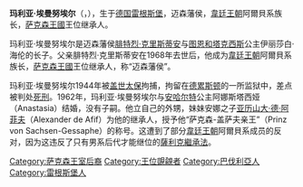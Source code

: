 {{Infobox royalty
| name        = 瑪利亞·埃曼努埃爾
| succession  = 薩克森王室首領
| reign       = 1968年8月9日 — 2012年7月23日
| reign-type  = 在位
| predecessor = [[弗里德里希·克里斯蒂安_(薩克森王子)|腓特烈·克里斯蒂安]]
| successor   = ''有爭議''<br>[[阿爾貝特_(邁森藩侯)|阿爾貝特]]（弟）<br>[[亚历山大·德·阿菲夫_(薩克森-盖萨夫亲王)|亚历山大·德·阿菲夫]]（外甥）
| birth_date  = {{birth date|1926|1|31}}
| birth_place = [[威瑪共和國|威瑪共和國]][[雷根斯堡|雷根斯堡]]
| death_date  = {{death date and age|2012|7|23|1926|1|31}}
| death_place = {{Flag|Germany}}[[拉圖爾德佩|拉圖爾德佩]]
| spouse      = [[安哈特的安娜斯塔西婭|安哈特的安娜斯塔西婭]]
| house       = [[韋廷王朝|韋廷王朝]]阿爾貝系
| father      = [[弗里德里希·克里斯蒂安_(薩克森王子)|腓特烈·克里斯蒂安]]
| mother      = [[圖恩和塔克西斯的伊莉莎白·海倫|圖恩和塔克西斯的伊莉莎白·海倫]]
}}

'''玛利亚·埃曼努埃尔'''（{{lang-de|'''Maria Emanuel'''}}，{{bd|1926年|1月31日|2012年|7月23日|catIdx=Emanuel, Maria}}），生于[[德国|德国]][[雷根斯堡|雷根斯堡]]，迈森藩侯，[[韋廷王朝|韋廷王朝]]阿爾貝系族长，[[萨克森王國|萨克森王國]]王位继承人。

玛利亚·埃曼努埃尔是迈森藩侯[[弗里德里希·克里斯蒂安_(萨克森王子)|腓特烈·克里斯蒂安]]与[[图恩和塔克西斯|图恩和塔克西斯]]公主伊丽莎白·海伦的长子。父亲腓特烈·克里斯蒂安在1968年去世后，他成为[[韋廷王朝|韋廷王朝]]阿爾貝系族长，[[萨克森王國|萨克森王國]]王位继承人，称“迈森藩侯”。

玛利亚·埃曼努埃尔1944年被[[盖世太保|盖世太保]]拘捕，拘留在[[德累斯顿|德累斯顿]]的一所监狱中，差点被判处[[死刑|死刑]]。1962年，玛利亚·埃曼努埃尔与[[安哈尔特|安哈尔特]]公主阿娜斯塔西娅（Anastasia）结婚，没有子嗣。他立自己的外甥，妹妹安娜之子[[亚历山大·德·阿菲夫_(薩克森-盖萨夫亲王)|亚历山大·德·阿菲夫]]（Alexander de Afif）为他的继承人，授予他“萨克森-盖萨夫亲王”（Prinz von Sachsen-Gessaphe）的称号。这遭到了部分[[韋廷王朝|韋廷王朝]]阿爾貝系成员的反对，因为这违反了只有男系后代才能继位的[[薩利克繼承法|薩利克繼承法]]。

{{Authority control}}
{{德国人物小作品}}

{{DEFAULTSORT:Emanuel, Maria}}

[[Category:萨克森王室后裔|Category:萨克森王室后裔]]
[[Category:王位覬覦者|Category:王位覬覦者]]
[[Category:巴伐利亞人|Category:巴伐利亞人]]
[[Category:雷根斯堡人|Category:雷根斯堡人]]